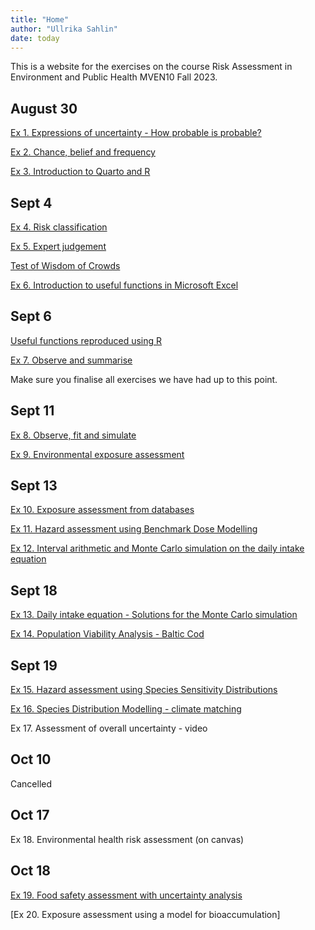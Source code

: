 ```yaml
---
title: "Home"
author: "Ullrika Sahlin"
date: today
---
```


This is a website for the exercises on the course Risk Assessment in Environment and Public Health MVEN10 Fall 2023.

## August 30

[Ex 1. Expressions of uncertainty - How probable is probable?](ex/expressing_uncertainty.qmd)

[Ex 2. Chance, belief and frequency](ex/chance_belief_frequency.qmd)

[Ex 3. Introduction to Quarto and R](ex/introduction_to_quarto_and_R.qmd)

## Sept 4 

[Ex 4. Risk classification](ex/risk_classification_ROC.qmd)

[Ex 5. Expert judgement](ex/expert_judgement.qmd)

[Test of Wisdom of Crowds](ex/wisdom_of_crowds.qmd)

[Ex 6. Introduction to useful functions in Microsoft Excel](ex/useful_functions.qmd)


## Sept 6 

[Useful functions reproduced using R](ex/useful_functions_with_R.qmd)

[Ex 7. Observe and summarise](ex/observe_summarise.qmd)

Make sure you finalise all exercises we have had up to this point. 

## Sept 11

[Ex 8. Observe, fit and simulate](ex/observe_fit_simulate.qmd)

[Ex 9. Environmental exposure assessment](ex/ex_environ_exposure_assessment.qmd)

## Sept 13

[Ex 10. Exposure assessment from databases](ex/ex_exposure_assessment_databases.qmd)

[Ex 11. Hazard assessment using Benchmark Dose Modelling](ex/ex_benchmark_dose_modelling.qmd)

[Ex 12. Interval arithmetic and Monte Carlo simulation on the daily intake equation](ex/ex_daily_intake_equation.qmd)

## Sept 18

[Ex 13. Daily intake equation - Solutions for the Monte Carlo simulation](ex/ex_daily_intake_equation_MC.qmd)

[Ex 14. Population Viability Analysis - Baltic Cod](ex/ex_population_viability_analysis.qmd)

## Sept 19

[Ex 15. Hazard assessment using Species Sensitivity Distributions](ex/ex_species_sensitivity_distribution.qmd)

[Ex 16. Species Distribution Modelling - climate matching](ex/ex_species_distribution_modelling.qmd)

Ex 17. Assessment of overall uncertainty - video

## Oct 10 

Cancelled

## Oct 17 

Ex 18. Environmental health risk assessment (on canvas) 

## Oct 18

[Ex 19. Food safety assessment with uncertainty analysis](ex/ex_uncertainty_analysis.qmd)

[Ex 20. Exposure assessment using a model for bioaccumulation]